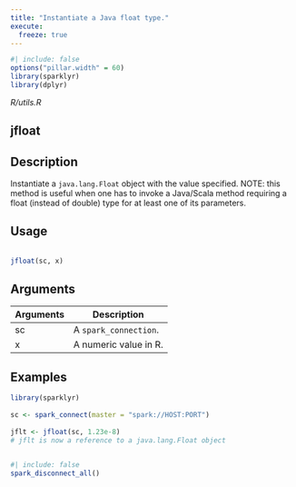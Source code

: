 ```yaml
---
title: "Instantiate a Java float type."
execute:
  freeze: true
---
```


```r
#| include: false
options("pillar.width" = 60)
library(sparklyr) 
library(dplyr)
```

*R/utils.R*

## jfloat

## Description
 Instantiate a `java.lang.Float` object with the value specified. NOTE: this method is useful when one has to invoke a Java/Scala method requiring a float (instead of double) type for at least one of its parameters. 


## Usage
```r
 
jfloat(sc, x) 
```

## Arguments
|Arguments|Description|
|---|---|
| sc | A `spark_connection`. |
| x | A numeric value in R. |





## Examples
```r
library(sparklyr)
 
sc <- spark_connect(master = "spark://HOST:PORT") 
 
jflt <- jfloat(sc, 1.23e-8) 
# jflt is now a reference to a java.lang.Float object 
 
```



```r
#| include: false
spark_disconnect_all()
```
